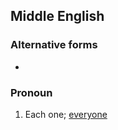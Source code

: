 ==Middle English==

===Alternative forms===
* {{l|enm|ilkoon}}

===Pronoun===
{{head|enm|pronoun}}

# Each one; [[everyone]]
#: {{rfquotek|Geoffrey Chaucer}}